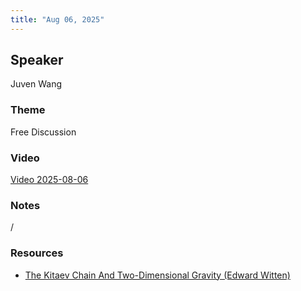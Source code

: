 ```yaml
---
title: "Aug 06, 2025"
---
```


## Speaker
Juven Wang

### Theme
Free Discussion

### Video
[Video 2025-08-06](https://drive.google.com/file/d/1DbNVIf6tSLPvu6wSRKLhs5Ogzfxsh65S/view?usp=sharing)

### Notes
/

### Resources
- [The Kitaev Chain And Two-Dimensional Gravity (Edward Witten)](https://drive.google.com/file/d/1DFQs66q4kkSQFkoUKQpfN68QocsEOzuu/view?usp=sharing)